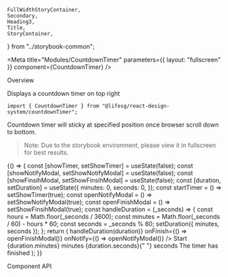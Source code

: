     FullWidthStoryContainer,
    Secondary,
    Heading3,
    Title,
    StoryContainer,
} from "../storybook-common";

<Meta
    title="Modules/CountdownTimer"
    parameters={{ layout: "fullscreen" }}
    component={CountdownTimer}
/>

<Title>Countdown Timer</Title>

<Secondary>Overview</Secondary>

Displays a countdown timer on top right

```tsx
import { CountdownTimer } from "@lifesg/react-design-system/countdownTimer";
```

Countdown timer will sticky at specified position once browser scroll down to bottom.

> Note: Due to the storybook environment, please view it in fullscreen for best results.

<Canvas>
    <Story name="CountdownTimer">
        {() => {
            const [showTimer, setShowTimer] = useState(false);
            const [showNotifyModal, setShowNotifyModal] = useState(false);
            const [showFinsihModal, setShowFinsihModal] = useState(false);
            const [duration, setDuration] = useState({
                minutes: 0,
                seconds: 0,
            });
            const startTimer = () => setShowTimer(true);
            const openNotifyModal = () => setShowNotifyModal(true);
            const openFinishModal = () => setShowFinsihModal(true);
            const handleDuration = (_seconds) => {
                const hours = Math.floor(_seconds / 3600);
                const minutes = Math.floor(_seconds / 60) - hours * 60;
                const seconds = _seconds % 60;
                setDuration({ minutes, seconds });
            };
            return (
                <FullWidthStoryContainer>
                    <CountdownView>
                        <CountdownTimer
                            show={showTimer}
                            timer={15}
                            notifyTimer={12}
                            onDuration={(duration) => handleDuration(duration)}
                            onFinish={() => openFinishModal()}
                            onNotify={() => openNotifyModal()}
                        />
                        <Button.Default onClick={startTimer}>
                            Start
                        </Button.Default>
                    </CountdownView>
                    <NotifyModal show={showNotifyModal}>
                        <span>
                            {duration.minutes} minutes {duration.seconds}{" "}
                            seconds
                        </span>
                    </NotifyModal>
                    <NotifyModal show={showFinsihModal}>
                        <span>The timer has finished</span>
                    </NotifyModal>
                </FullWidthStoryContainer>
            );
        }}
    </Story>
</Canvas>

<Secondary>Component API</Secondary>

<PropsTable />
